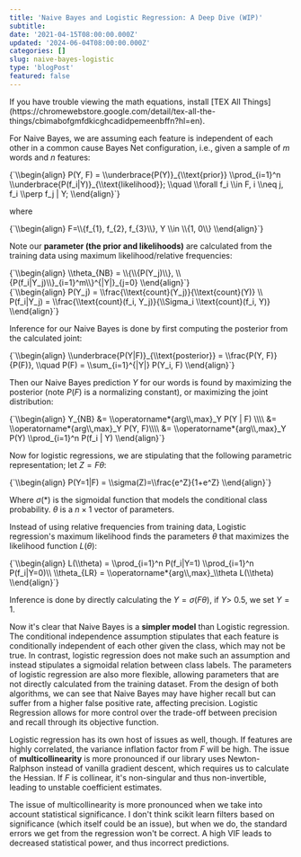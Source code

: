 ```yaml
---
title: 'Naive Bayes and Logistic Regression: A Deep Dive (WIP)'
subtitle:
date: '2021-04-15T08:00:00.000Z'
updated: '2024-06-04T08:00:00.000Z'
categories: []
slug: naive-bayes-logistic
type: 'blogPost'
featured: false
---
```


<Callout label="Before you start" variant="info">
  If you have trouble viewing the math equations, install 
  [TEX All Things](https://chromewebstore.google.com/detail/tex-all-the-things/cbimabofgmfdkicghcadidpemeenbffn?hl=en).
</Callout>

For Naive Bayes, we are assuming each feature is independent of each other in a common cause Bayes Net configuration, i.e., given a sample of $m$ words and $n$ features:

<div className="math-display">
  {`\\begin{align}
  P(Y, F) = \\underbrace{P(Y)}_{\\text{prior}} \\prod_{i=1}^n \\underbrace{P(f_i|Y)}_{\\text{likelihood}}; \\quad \\forall f_i \\in F, i \\neq j, f_i \\perp f_j | Y;
  \\end{align}`}
</div>

where 
<div className="math-display">
  {`\\begin{align}
  F=\\{f_{1}, f_{2}, f_{3}\\}, Y \\in \\{1, 0\\}
  \\end{align}`}
</div>

Note our **parameter (the prior and likelihoods)** are calculated from the training data using maximum likelihood/relative frequencies:

<div className="math-display">
  {`\\begin{align}
  \\theta_{NB} = \\{\\{P(Y_j)\\}, \\{P(f_i|Y_j)\\}_{i=1}^m\\}^{|Y|}_{j=0}
  \\end{align}`}
</div>

<div className="math-display">
  {`\\begin{align}
  P(Y_j) = \\frac{\\text{count}(Y_j)}{\\text{count}(Y)} \\
  P(f_i|Y_j) = \\frac{\\text{count}(f_i, Y_j)}{\\Sigma_i \\text{count}(f_i, Y)}
  \\end{align}`}
</div>

Inference for our Naive Bayes is done by first computing the posterior from the calculated joint:

<div className="math-display">
  {`\\begin{align}
  \\underbrace{P(Y|F)}_{\\text{posterior}} = \\frac{P(Y, F)}{P(F)}, \\quad P(F) = \\sum_{i=1}^{|Y|} P(Y_i, F)
  \\end{align}`}
</div>

Then our Naive Bayes prediction $Y$ for our words is found by maximizing the posterior (note $P(F)$ is a normalizing constant), or maximizing the joint distribution:

<div className="math-display">
  {`\\begin{align} 
  Y_{NB} &= \\operatorname*{arg\\,max}_Y P(Y | F) \\\\ 
  &= \\operatorname*{arg\\,max}_Y P(Y, F)\\\\ 
  &= \\operatorname*{arg\\,max}_Y P(Y) \\prod_{i=1}^n P(f_i | Y) 
  \\end{align}`}
</div>

Now for logistic regressions, we are stipulating that the following parametric representation; let $Z = F\theta$:

<div className="math-display">
  {`\\begin{align}
  P(Y=1|F) = \\sigma(Z)=\\frac{e^Z}{1+e^Z}
  \\end{align}`}
</div>

Where $\sigma(*)$ is the sigmoidal function that models the conditional class probability. $\theta$ is a $n \times 1$ vector of parameters.

Instead of using relative frequencies from training data, Logistic regression's maximum likelihood finds the parameters $\theta$ that maximizes the likelihood function $L(\theta)$:

<div className="math-display">
  {`\\begin{align}
  L(\\theta) = \\prod_{i=1}^n P(f_i|Y=1) \\prod_{i=1}^n P(f_i|Y=0)\\
  \\theta_{LR} = \\operatorname*{arg\\,max}_\\theta L(\\theta)
  \\end{align}`}
</div>

Inference is done by directly calculating the $Y = \sigma (F \theta)$, if $Y$> $0.5$, we set $Y=1$.

Now it's clear that Naive Bayes is a **simpler model** than Logistic regression. The conditional independence assumption stipulates that each feature is conditionally independent of each other given the class, which may not be true. In contrast, logistic regression does not make such an assumption and instead stipulates a sigmoidal relation between class labels. The parameters of logistic regression are also more flexible, allowing parameters that are not directly calculated from the training dataset. From the design of both algorithms, we can see that Naive Bayes may have higher recall but can suffer from a higher false positive rate, affecting precision. Logistic Regression allows for more control over the trade-off between precision and recall through its objective function.

Logistic regression has its own host of issues as well, though. If features are highly correlated, the variance inflation factor from $F$ will be high. The issue of **multicollinearity** is more pronounced if our library uses Newton-Ralphson instead of vanilla gradient descent, which requires us to calculate the Hessian. If $F$ is collinear, it's non-singular and thus non-invertible, leading to unstable coefficient estimates.

The issue of multicollinearity is more pronounced when we take into account statistical significance. I don't think scikit learn filters based on significance (which itself could be an issue), but when we do, the standard errors we get from the regression won't be correct. A high VIF leads to decreased statistical power, and thus incorrect predictions.
